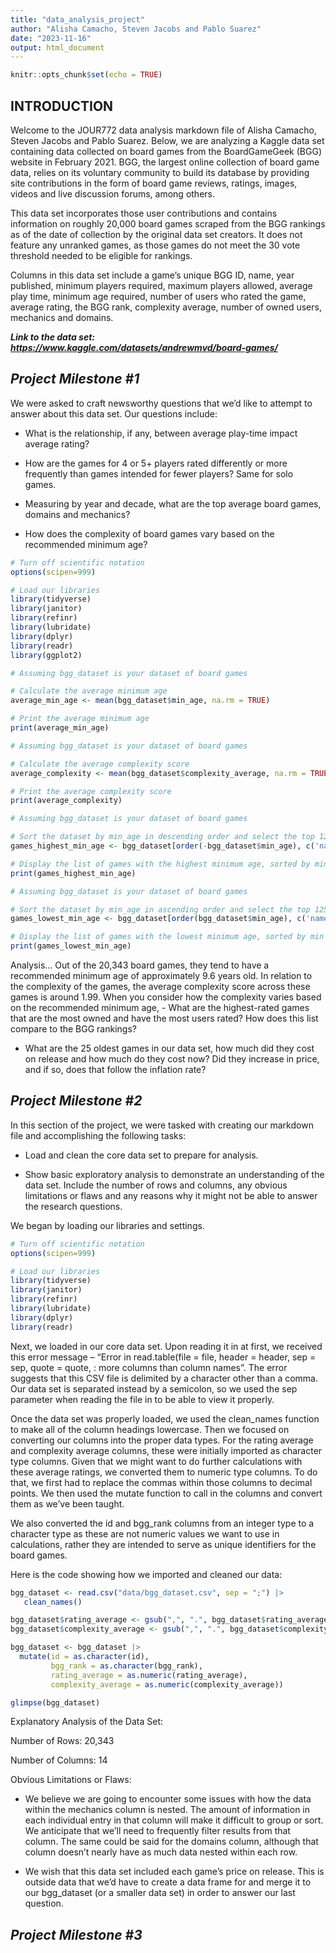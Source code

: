 ```yaml
---
title: "data_analysis_project"
author: "Alisha Camacho, Steven Jacobs and Pablo Suarez"
date: "2023-11-16"
output: html_document
---
```


```r
knitr::opts_chunk$set(echo = TRUE)
```

## INTRODUCTION

Welcome to the JOUR772 data analysis markdown file of Alisha Camacho, Steven Jacobs and Pablo Suarez. Below, we are analyzing a Kaggle data set containing data collected on board games from the BoardGameGeek (BGG) website in February 2021. BGG, the largest online collection of board game data, relies on its voluntary community to build its database by providing site contributions in the form of board game reviews, ratings, images, videos and live discussion forums, among others.

This data set incorporates those user contributions and contains information on roughly 20,000 board games scraped from the BGG rankings as of the date of collection by the original data set creators. It does not feature any unranked games, as those games do not meet the 30 vote threshold needed to be eligible for rankings.

Columns in this data set include a game's unique BGG ID, name, year published, minimum players required, maximum players allowed, average play time, minimum age required, number of users who rated the game, average rating, the BGG rank, complexity average, number of owned users, mechanics and domains.

***Link to the data set: <https://www.kaggle.com/datasets/andrewmvd/board-games/>***

## ***Project Milestone #1***

We were asked to craft newsworthy questions that we'd like to attempt to answer about this data set. Our questions include:

-   What is the relationship, if any, between average play-time impact average rating?

-   How are the games for 4 or 5+ players rated differently or more frequently than games intended for fewer players? Same for solo games.

-   Measuring by year and decade, what are the top average board games, domains and mechanics?

-   How does the complexity of board games vary based on the recommended minimum age?

```r
# Turn off scientific notation
options(scipen=999)

# Load our libraries
library(tidyverse)
library(janitor)
library(refinr)
library(lubridate)
library(dplyr)
library(readr)
library(ggplot2)
```

```r
# Assuming bgg_dataset is your dataset of board games

# Calculate the average minimum age
average_min_age <- mean(bgg_dataset$min_age, na.rm = TRUE)

# Print the average minimum age
print(average_min_age)


```

```r
# Assuming bgg_dataset is your dataset of board games

# Calculate the average complexity score
average_complexity <- mean(bgg_dataset$complexity_average, na.rm = TRUE)

# Print the average complexity score
print(average_complexity)

```

```r
# Assuming bgg_dataset is your dataset of board games

# Sort the dataset by min_age in descending order and select the top 1251 rows
games_highest_min_age <- bgg_dataset[order(-bgg_dataset$min_age), c('name', 'min_age', 'complexity_average')][1:1251, ]

# Display the list of games with the highest minimum age, sorted by min age requirement
print(games_highest_min_age)

```

```r
# Assuming bgg_dataset is your dataset of board games

# Sort the dataset by min_age in ascending order and select the top 1251 rows
games_lowest_min_age <- bgg_dataset[order(bgg_dataset$min_age), c('name', 'min_age', 'complexity_average')][1:1251, ]

# Display the list of games with the lowest minimum age, sorted by min age requirement
print(games_lowest_min_age)

```

Analysis... Out of the 20,343 board games, they tend to have a recommended minimum age of approximately 9.6 years old. In relation to the complexity of the games, the average complexity score across these games is around 1.99. When you consider how the complexity varies based on the recommended minimum age, 
-   What are the highest-rated games that are the most owned and have the most users rated? How does this list compare to the BGG rankings?

-   What are the 25 oldest games in our data set, how much did they cost on release and how much do they cost now? Did they increase in price, and if so, does that follow the inflation rate?

## ***Project Milestone #2***

In this section of the project, we were tasked with creating our markdown file and accomplishing the following tasks:

-   Load and clean the core data set to prepare for analysis.

-   Show basic exploratory analysis to demonstrate an understanding of the data set. Include the number of rows and columns, any obvious limitations or flaws and any reasons why it might not be able to answer the research questions.

We began by loading our libraries and settings.

```r

# Turn off scientific notation
options(scipen=999)

# Load our libraries
library(tidyverse)
library(janitor)
library(refinr)
library(lubridate)
library(dplyr)
library(readr)

```

Next, we loaded in our core data set. Upon reading it in at first, we received this error message -- "Error in read.table(file = file, header = header, sep = sep, quote = quote, : more columns than column names". The error suggests that this CSV file is delimited by a character other than a comma. Our data set is separated instead by a semicolon, so we used the sep parameter when reading the file in to be able to view it properly.

Once the data set was properly loaded, we used the clean_names function to make all of the column headings lowercase. Then we focused on converting our columns into the proper data types. For the rating average and complexity average columns, these were initially imported as character type columns. Given that we might want to do further calculations with these average ratings, we converted them to numeric type columns. To do that, we first had to replace the commas within those columns to decimal points. We then used the mutate function to call in the columns and convert them as we've been taught.

We also converted the id and bgg_rank columns from an integer type to a character type as these are not numeric values we want to use in calculations, rather they are intended to serve as unique identifiers for the board games.

Here is the code showing how we imported and cleaned our data:

```r

bgg_dataset <- read.csv("data/bgg_dataset.csv", sep = ";") |>
   clean_names()

bgg_dataset$rating_average <- gsub(",", ".", bgg_dataset$rating_average)
bgg_dataset$complexity_average <- gsub(",", ".", bgg_dataset$complexity_average)

bgg_dataset <- bgg_dataset |>
  mutate(id = as.character(id),
         bgg_rank = as.character(bgg_rank),
         rating_average = as.numeric(rating_average), 
         complexity_average = as.numeric(complexity_average))

glimpse(bgg_dataset)
```

Explanatory Analysis of the Data Set:

Number of Rows: 20,343

Number of Columns: 14

Obvious Limitations or Flaws:

-   We believe we are going to encounter some issues with how the data within the mechanics column is nested. The amount of information in each individual entry in that column will make it difficult to group or sort. We anticipate that we'll need to frequently filter results from that column. The same could be said for the domains column, although that column doesn't nearly have as much data nested within each row.

-   We wish that this data set included each game's price on release. This is outside data that we'd have to create a data frame for and merge it to our bgg_dataset (or a smaller data set) in order to answer our last question.

## ***Project Milestone #3***
